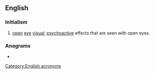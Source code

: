 {{also|öv}}
==English==

===Initialism===
{{en-initialism}}

# [[open]] [[eye]] [[visual]]; [[psychoactive]] effects that are seen with open eyes.

===Anagrams===
* {{anagrams|en|voe}}

[[Category:English acronyms]]